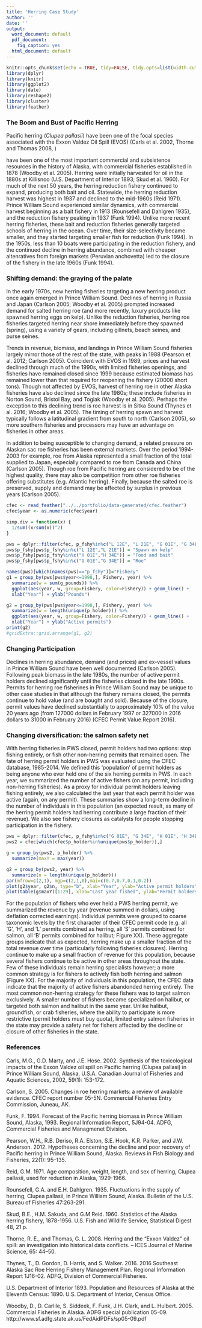 ```yaml
---
title: 'Herring Case Study'
author: ''
date: ''
output:
  word_document: default
  pdf_document:
    fig_caption: yes
  html_document: default
---
```


```r
knitr::opts_chunk$set(echo = TRUE, tidy=FALSE, tidy.opts=list(width.cutoff=60), warning = FALSE, message = FALSE)
library(dplyr)
library(knitr)
library(ggplot2)
library(date)
library(reshape2)
library(cluster)
library(feather)
```

### The Boom and Bust of Pacific Herring  

Pacific herring (*Clupea pallasii*) have been one of the focal species associated with the Exxon Valdez Oil Spill (EVOS) (Carls et al. 2002, Thorne and Thomas 2008, )

have been one of the most important commercial and subsistence resources in the history of Alaska, with commercial fisheries established in 1878 (Woodby et al. 2005). Herring were initially harvested for oil in the 1880s at Killisnoo (U.S. Department of Interior 1893; Skud et al. 1960). For much of the next 50 years, the herring reduction fishery continued to expand, producing both bait and oil. Statewide, the herring reduction harvest was highest in 1937 and declined to the mid-1960s (Reid 1971). Prince William Sound experienced similar dynamics, with commercial harvest beginning as a bait fishery in 1913 (Rounsefell and Dahlgren 1935), and the reduction fishery peaking in 1937 (Funk 1994). Unlike more recent herring fisheries, these bait and reduction fisheries generally targeted schools of herring in the ocean. Over time, their size-selectivity became smaller, and they started targeting smaller fish for reduction (Funk 1994). In the 1950s, less than 10 boats were participating in the reduction fishery, and the continued decline in herring abundance, combined with cheaper altenratives from foreign markets (Peruvian anchovetta) led to the closure of the fishery in the late 1960s (Funk 1994).  

### Shifting demand: the graying of the palate

In the early 1970s, new herring fisheries targeting a new herring product once again emerged in Prince William Sound. Declines of herring in Russia and Japan (Carlson 2005; Woodby et al. 2005) prompted increased demand for salted herring roe (and more recently, luxury products like spawned herring eggs on kelp). Unlike the reduction fisheries, herring roe fisheries targeted herring near shore immediately before they spawned (spring), using a variety of gears, including gillnets, beach seines, and purse seines. 

Trends in revenue, biomass, and landings in Prince William Sound fisheries largely mirror those of the rest of the state, with peaks in 1988 (Pearson et al. 2012; Carlson 2005). Coincident with EVOS in 1989, prices and harvest declined through much of the 1990s, with limited fisheries openings, and fisheries have remained closed since 1999 because estimated biomass has remained lower than that required for reopening the fishery (20000 short tons). Though not affected by EVOS, harvest of herring roe in other Alaska fisheries have also declined since the late 1980s; these include fisheries in Norton Sound, Bristol Bay, and Togiak (Woodby et al. 2005). Perhaps the exception to this declining trend is roe harvest is in Sitka Sound (Thynes et al. 2016;  Woodby et al. 2005). The timing of herring spawn and harvest typically follows a latitudinal gradient from south to north (Carlson 2005), so more southern fisheries and processors may have an advantage on fisheries in other areas. 

In addition to being susceptible to changing demand, a related pressure on Alaskan sac roe fisheries has been external markets. Over the period 1994-2003 for example, roe from Alaska represented a small fraction of the total supplied to Japan, especially compared to roe from Canada and China (Carlson 2005). Though roe from Pacific herring are considered to be of the highest quality, there may also be competition from other roe fisheries offering substitutes (e.g. Atlantic herring). Finally, because the salted roe is preserved, supply and demand may be affected by surplus in previous years (Carlson 2005). 

\break  
  
```r

cfec <- read_feather("../../portfolio/data-generated/cfec.feather")
cfec$year <- as.numeric(cfec$year)

simp.div = function(x) {
  1/sum((x/sum(x))^2)
}

pws = dplyr::filter(cfec, p_fshy%in%c("L 12E", "L 21E", "G 01E", "G 34E", "H 01E", "H 34E"))
pws$p_fshy[pws$p_fshy%in%c("L 12E","L 21E")] = "Spawn on kelp" 
pws$p_fshy[pws$p_fshy%in%c("H 01E","H 34E")] = "Food and bait"
pws$p_fshy[pws$p_fshy%in%c("G 01E","G 34E")] = "Roe"

names(pws)[which(names(pws)=="p_fshy")]="Fishery"
g1 = group_by(pws[pws$year<=1998,], Fishery, year) %>% 
  summarize(w = sum(g_pounds)) %>% 
  ggplot(aes(year, w, group=Fishery, color=Fishery)) + geom_line() + 
  xlab("Year") + ylab("Pounds")

g2 = group_by(pws[pws$year<=1998,], Fishery, year) %>% 
  summarize(w = length(unique(p_holder))) %>% 
  ggplot(aes(year, w, group=Fishery, color=Fishery)) + geom_line() + 
  xlab("Year") + ylab("Active permits")
print(g2)
#gridExtra::grid.arrange(g1, g2)
```
  
### Changing Participation 

Declines in herring abundance, demand (and prices) and ex-vessel values in Prince William Sound have been well documented (Carlson 2005). Following peak biomass in the late 1980s, the number of active permit holders declined significantly until the fisheries closed in the late 1990s. Permits for herring roe fisherines in Prince William Sound may be unique to other case studies in that although the fishery remains closed, the permits continue to hold value (and are bought and sold). Because of the closure, permit values have declined substantially to approximately 10% of the value 20 years ago (from 127000 dollars in February 1997 or 327000 in 2016 dollars to 31000 in February 2016) (CFEC Permit Value Report 2016). 

### Changing diversification: the salmon safety net

With herring fisheries in PWS closed, permit holders had two options: stop fishing entirely, or fish other non-herring permits that remained open. The fate of herring permit holders in PWS was evaluated using the CFEC database, 1985-2014. We defined this 'population' of permit holders as being anyone who ever held one of the six herring permits in PWS. In each year, we summarized the number of active fishers (on any permit, including non-herring fisheries). As a proxy for individual permit holders leaving fishing entirely, we also calculated the last year that each permit holder was active (again, on any permit). These summaries show a long-term decline in the number of individuals in this population (an expected result, as many of the herring permit holders had herring contribute a large fraction of their revenue). We also see fishery closures as catalysts for people stopping participation in the fishery. 

```r
pws = dplyr::filter(cfec, p_fshy%in%c("G 01E", "G 34E", "H 01E", "H 34E", "L 12E", "L 21E"))
pws2 = cfec[which(cfec$p_holder%in%unique(pws$p_holder)),]

g = group_by(pws2, p_holder) %>% 
  summarize(maxY = max(year))

g2 = group_by(pws2, year) %>% 
  summarize(n = length(unique(p_holder)))
par(mfrow=c(2,1), mgp=c(2,1,0),mai=c(0.7,0.7,0.1,0.2))
plot(g2$year, g2$n, type="b", xlab="Year", ylab="Active permit holders", lwd=2, ylim=c(0,600))
plot(table(g$maxY)[1:29], xlab="Last year fished", ylab="Permit holders")
```

For the population of fishers who ever held a PWS herring permit, we summarized the revenue by year (revenue summed in dollars, using deflation corrected earnings). Individual permits were grouped to coarse taxonomic levels by the first character of their CFEC permit code (e.g. all 'G', 'H', and 'L' permits combined as herring, all 'S' permits combined for salmon, all 'B' permits combined for halibut; Figure XX). These aggregate groups indicate that as expected, herring make up a smaller fraction of the total revenue over time (particularly following fisheries closures). Herring continue to make up a small fraction of revenue for this population, because several fishers continue to be active in other areas throughout the state. Few of these individuals remain herring specialists however; a more common strategy is for fishers to actively fish both herring and salmon (Figure XX). For the majority of individuals in this population, the CFEC data indicate that the majority of active fishers abandonded herring entirely. The most common non-herring strategy for these fishers was to target salmon exclusively. A smaller number of fishers became specialized on halibut, or targeted both salmon and halibut in the same year. Unlike halibut, groundfish, or crab fisheries, where the ability to participate is more restrictive (permit holders must buy quota), limited entry salmon fisheries in the state may provide a safety net for fishers affected by the decline or closure of other fisheries in the state.  
  
### References  

Carls, M.G., G.D. Marty, and J.E. Hose. 2002. Synthesis of the toxicological impacts of the Exxon Valdez oil spill on Pacific herring (Clupea pallasi) in Prince William Sound, Alaska, U.S.A. Canadian Journal of Fisheries and Aquatic Sciences, 2002, 59(1): 153-172.  

Carlson, S. 2005. Changes in roe herring markets: a review of available evidence. CFEC report number 05-5N. Commercial Fisheries Entry Commission, Juneau, AK.  

Funk, F. 1994. Forecast of the Pacific herring biomass in Prince William Sound, Alaska, 1993. Regional Information Report, 5J94-04. ADFG, Commercial Fisheries and Managmenet Division.  

Pearson, W.H., R.B. Deriso, R.A. Elston, S.E. Hook, K.R. Parker, and J.W. Anderson. 2012. Hypotheses concerning the decline and poor recovery of Pacific herring in Prince William Sound, Alaska. Reviews in Fish Biology and Fisheries, 22(1): 95–135.  

Reid, G.M. 1971. Age composition, weight, length, and sex of herring, Clupea pallasii, used for 
reduction in Alaska, 1929-1966.  

Rounsefell, G.A. and E.H. Dahlgren. 1935. Fluctuations in the supply of herring, Clupea pallasii, in Prince William Sound, Alaska. Bulletin of the U.S. Bureau of Fisheries 47:263-291.  

Skud, B.E., H.M. Sakuda, and G.M Reid. 1960. Statistics of the Alaska herring fishery, 1878-1956. U.S. Fish and Wildlife Service, Statistical Digest 48, 21 p.  

Thorne, R. E., and Thomas, G. L. 2008. Herring and the "Exxon Valdez" oil spill: an investigation into historical data conflicts. – ICES Journal of Marine Science, 65: 44–50.  

Thynes, T., D. Gordon, D. Harris, and S. Walker. 2016. 2016 Southeast Alaska Sac Roe Herring Fishery Management Plan. Regional Information Report 1J16-02. ADFG, Division of Commercial Fisheries.

U.S. Department of Interior 1893. Population and Resources of Alaska at the Eleventh Census: 1890. U.S. Department of Interior, Census Office.  

Woodby, D., D. Carlile, S. Siddeek, F. Funk, J.H. Clark, and L. Hulbert. 2005. Commercial Fisheries in Alaska. ADFG special publication 05-09.  http://www.sf.adfg.state.ak.us/FedAidPDFs/sp05-09.pdf

